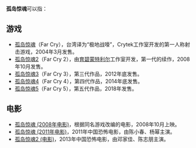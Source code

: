 {{noteTA
|G1=Games
}}
'''孤岛惊魂'''可以指：

==游戏==
*[[孤岛惊魂_(游戏)|孤岛惊魂]]（Far Cry），台湾译为“极地战嚎”，Crytek工作室开发的第一人称射击游戏，2004年3月发售。
*[[極地戰嚎2|孤岛惊魂2]]（Far Cry 2），由[[育碧蒙特利尔|育碧蒙特利尔]]工作室开发，第一代的续作，2008年10月发售。
*[[孤岛惊魂3|孤岛惊魂3]]（Far Cry 3），第三代作品，2012年底发售。
*[[孤岛惊魂4|孤岛惊魂4]]（Far Cry 4），第四代作品，2014年底发售。
*[[孤岛惊魂5|孤岛惊魂5]]（Far Cry 5），第五代作品，2018年发售。

==电影==
*[[孤岛惊魂_(2008年电影)|孤岛惊魂 (2008年电影)]]，根据同名游戏改编的电影，2008年10月上映。
*[[孤岛惊魂_(2011年电影)|孤岛惊魂 (2011年电影)]]，2011年中国恐怖电影，由陈小春、杨幂主演。
*[[孤岛惊魂2_(电影)|孤岛惊魂2 (电影)]]，2013年中国恐怖电影，由邓家佳、陈志朋主演。

{{disambig|Cat=四字作品消歧义|G孤}}